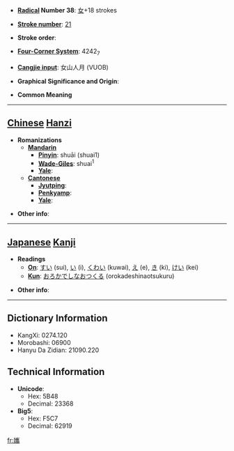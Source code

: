 * '''[[Wiktionary:Chinese radical index| Radical]] Number 38''': [[Wiktionary:Chinese radical index 女|女]]+18 strokes

* '''[[Wiktionary:Chinese total strokes index|Stroke number]]''': [[Wiktionary:Chinese total strokes index 21|21]]

* '''Stroke order''': 

* '''[[Wiktionary:Chinese four corner index|Four-Corner System]]''': 4242<sub>7</sub>

* '''[[Wiktionary:Chinese Cangjie index|Cangjie input]]''': 女山人月 (VUOB)

* '''Graphical Significance and Origin''': 

* '''Common Meaning'''

----

== [[Chinese]] [[Hanzi]] ==

* '''Romanizations'''
** '''[[Mandarin]]'''
*** '''[[Pinyin]]''': shuāi (shuai1)
*** '''[[Wade-Giles]]''': shuai<sup>1</sup>
*** '''[[Yale]]''': 
** '''[[Cantonese]]'''
*** '''[[Jyutping]]''':
*** '''[[Penkyamp]]''': 
*** '''[[Yale]]''': 

* '''Other info''': 

----

== [[Japanese]] [[Kanji]] ==

* '''Readings'''
** '''[[On]]''': [[すい]] (sui), [[い]] (i), [[くわい]] (kuwai), [[え]] (e), [[き]] (ki), [[けい]] (kei)
** '''[[Kun]]''': [[おろかでしなおつくる]] (orokadeshinaotsukuru)

* '''Other info''':  

----

== Dictionary Information ==

* KangXi: 0274.120
* Morobashi: 06900
* Hanyu Da Zidian: 21090.220

== Technical Information ==

* '''Unicode''':
** Hex: 5B48
** Decimal: 23368
* '''Big5''':
** Hex: F5C7
** Decimal: 62919

[[fr:孈]]